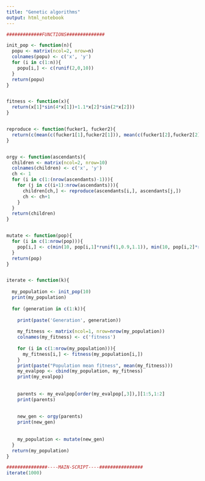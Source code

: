 ```yaml
---
title: "Genetic algorithms"
output: html_notebook
---
```



```r
#############FUNCTIONS##############

init_pop <- function(n){
  popu <- matrix(ncol=2, nrow=n)
  colnames(popu) <- c('x', 'y')
  for (i in c(1:n)){
    popu[i,] <- c(runif(2,0,10))
  }
  return(popu)
}


fitness <- function(x){
  return(x[1]*sin(4*x[1])+1.1*x[2]*sin(2*x[2]))
}


reproduce <- function(fucker1, fucker2){
  return(c(mean(c(fucker1[1],fucker2[1])), mean(c(fucker1[2],fucker2[2]))))
}


orgy <- function(ascendants){
  children <- matrix(ncol=2, nrow=10)
  colnames(children) <- c('x', 'y')
  ch <- 1
  for (i in c(1:(nrow(ascendants)-1))){
    for (j in c((i+1):nrow(ascendants))){
      children[ch,] <- reproduce(ascendants[i,], ascendants[j,])
      ch <- ch+1
    }
  }
  return(children)
}


mutate <- function(pop){
  for (i in c(1:nrow(pop))){
    pop[i,] <- c(min(10, pop[i,1]*runif(1,0.9,1.1)), min(10, pop[i,2]*runif(1,0.9,1.1)))
  }
  return(pop)
}


iterate <- function(k){
  
  my_population <- init_pop(10)
  print(my_population)
  
  for (generation in c(1:k)){
    
    print(paste('Generation', generation))
    
    my_fitness <- matrix(ncol=1, nrow=nrow(my_population))
    colnames(my_fitness) <- c('fitness')
    
    for (i in c(1:nrow(my_population))){
      my_fitness[i,] <- fitness(my_population[i,])
    }
    print(paste("Population mean fitness", mean(my_fitness)))
    my_evalpop <- cbind(my_population, my_fitness)
    print(my_evalpop)
    
    
    parents <- my_evalpop[order(my_evalpop[,3]),][1:5,1:2]
    print(parents)
    
    
    new_gen <- orgy(parents)
    print(new_gen)
    
    
    my_population <- mutate(new_gen)
  }
  return(my_population)
}
```



```r

###############----MAIN-SCRIPT----################
iterate(1000)
```

























